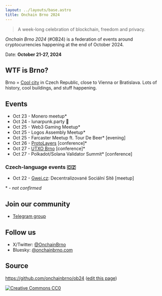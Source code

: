 ```yaml
---
layout: ../layouts/base.astro
title: Onchain Brno 2024
---
```


> A week-long celebration of blockchain, freedom and privacy.

*Onchain Brno 2024* (#OB24) is a federation of events around cryptocurrencies happening at the end of October 2024.

Date: **October 21-27, 2024**

## WTF is Brno?

Brno = [Cool city](https://www.youtube.com/watch?v=ABX0NLNcfJk) in Czech Republic, close to Vienna or Bratislava. Lots of history, cool buildings, and stuff happening.

## Events

* Oct 23 - Monero meetup*
* Oct 24 - lunarpunk.party 🌙
* Oct 25 - Web3 Gaming Meetup* 
* Oct 25 - Logos Assembly Meetup* 
* Oct 25 - Farcaster Meetup ft. Tour De Beer* [evening]
* Oct 26 - [ProtoLayers](https://protolayers.dev) [conference]*
* Oct 27 - [UTXO Brno](https://utxo.cz/) [conference]*
* Oct 27 - Polkadot/Solana Validator Summit* [conference]

### Czech-language events 🇨🇿
* Oct 22 - [Gwei.cz](https://gwei.cz): Decentralizované Sociální Sítě [meetup]

\* - *not confirmed*

## Join our community

* [Telegram group](https://t.me/OnchainBrno)

## Follow us

* X/Twitter: [@OnchainBrno](https://twitter.com/OnchainBrno)
* Bluesky: [@onchainbrno.com](https://bsky.app/profile/onchainbrno.com)

## Source

https://github.com/onchainbrno/ob24 ([edit this page](https://github.com/onchainbrno/ob24/edit/main/src/pages/index.mdx))

[![Creative Commons CC0](/cc-zero.svg)](https://creativecommons.org/public-domain/cc0/)
